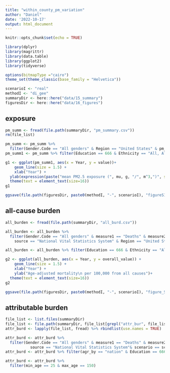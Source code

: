 ```yaml
---
title: "within_county_pm_variation"
author: "Daniel"
date: '2022-10-17'
output: html_document
---
```


```r
knitr::opts_chunk$set(echo = TRUE)
```

```r
library(dplyr)
library(magrittr)
library(data.table)
library(ggplot2)
library(tidyverse)

options(bitmapType ="cairo")
theme_set(theme_classic(base_family = "Helvetica"))
```

```r
scenarioI <- "real"
methodI <- "di_gee"
summaryDir <- here::here("data/15_summary") 
figuresDir <- here::here("data/16_figures") 
```

## exposure

```r
pm_summ <- fread(file.path(summaryDir, "pm_summary.csv"))
rm(file_list)
```

```r
pm_summ <- pm_summ %>%
  filter(Gender.Code == "All genders" & Region == "United States" & pm_metric == "mean" & scenario == scenarioI)
pm_summ1 <- pm_summ %>% filter(Education == 666 & Ethnicity == "All, All Origins" & rural_urban_class == "All")

```

```r
g1 <- ggplot(pm_summ1, aes(x = Year, y = value))+
    geom_line(size = 1.5) +
    xlab("Year") +
  ylab(expression(paste("mean PM2.5 exposure (", mu, g, "/", m^3,")", sep=""))) +
  theme(text = element_text(size=16))
g1
```
```r
ggsave(file.path(figuresDir, paste0(methodI, "-", scenarioI), "figureS1_overall_population.png"), dpi = 300, g1, height = 4, width = 8)
```

## all-cause burden
```r
all_burden <- fread(file.path(summaryDir, "all_burd.csv"))
```

```r
all_burden <- all_burden %>%
  filter(Gender.Code == "All genders" & measure1 == "Deaths" & measure2 == "age-adjusted rate per 100,000" &
    source == "National Vital Statistics System" & Region == "United States")

all_burden <- all_burden %>% filter(Education == 666 & Ethnicity == "All, All Origins" & rural_urban_class == "All")

```

```r
g2 <- ggplot(all_burden, aes(x = Year, y = overall_value)) +
    geom_line(size = 1.5) +
    xlab("Year") +
    ylab("Age-adjusted mortality\n per 100,000 from all causes")+
  theme(text = element_text(size=16))
g2
```

```r
ggsave(file.path(figuresDir, paste0(methodI, "-", scenarioI), "figure_S_all_causes_overall.png"), dpi = 300, g2, height = 4, width = 8)

```

## attributable burden
```r
file_list <- list.files(summaryDir)
file_list <- file.path(summaryDir, file_list[grepl("attr_bur", file_list)])
attr_burd <- lapply(file_list, fread) %>% rbindlist(use.names = TRUE)
```

```r
attr_burd <- attr_burd %>%
  filter(Gender.Code == "All genders" & measure1 == "Deaths" & measure2 == "age-adjusted rate per 100,000"&
           source == "National Vital Statistics System"& scenario == scenarioI& method == methodI )
attr_burd <- attr_burd %>% filter(agr_by == "nation" & Education == 666 & Ethnicity == "All, All Origins" & measure3 %in% c("value","prop. of overall burden") & rural_urban_class == "All")

attr_burd <- attr_burd %>%
  filter(min_age == 25 & max_age == 150)
```

